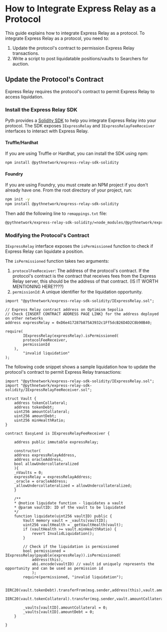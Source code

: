 # How to Integrate Express Relay as a Protocol

This guide explains how to integrate Express Relay as a protocol.
To integrate Express Relay as a protocol, you need to: 

1. Update the protocol's contract to permission Express Relay transactions.
2. Write a script to post liquidatable positions/vaults to Searchers for auction.

## Update the Protocol's Contract

Express Relay requires the protocol's contract to permit Express Relay to access liquidation. 

### Install the Express Relay SDK

Pyth provides a [Solidity SDK](https://www.npmjs.com/package/@pythnetwork/express-relay-sdk-solidity) to help you integrate Express Relay into your protocol. 
The SDK exposes `IExpressRelay` and `IExpressRelayFeeReceiver` interfaces to interact with Express Relay.

#### Truffle/Hardhat

If you are using Truffle or Hardhat, you can install the SDK using npm:

```bash copy
npm install @pythnetwork/express-relay-sdk-solidity
```
#### Foundry

If you are using Foundry, you must create an NPM project if you don't already have one. From the root directory of your project, run:

```bash copy
npm init -y
npm install @pythnetwork/express-relay-sdk-solidity
```

Then add the following line to `remappings.txt` file:

```bash copy
@pythnetwork/express-relay-sdk-solidity/=node_modules/@pythnetwork/express-relay-sdk-solidity
```

### Modifying the Protocol's Contract


`IExpressRelay` interface exposes the `isPermissioned` function to check if Express Relay can liquidate a position.

The `isPermissioned` function takes two arguments:
1. `protocolFeeReceiver`: The address of the protocol's contract. If the protocol's contract is the contract that receives fees from the Express Relay server, this should be the address of that contract. (IS IT WORTH MENTIONING HERE????)
2. `permissionId`: A unique identifier for the liquidation opportunity.


```solidity copy
import "@pythnetwork/express-relay-sdk-solidity/IExpressRelay.sol";

// Express Relay contract address on Optimism Sepolia
// Check {INSERT CONTRACT ADDRESS PAGE LINK} for the address deployed on other networks
address expressRelay = 0xD6e417287b875A3932c1Ff5dcB26D4D2C8b90B40;

require(
		IExpressRelay(expressRelay).isPermissioned(
        protocolFeeReceiver,
        permissionId
    ),
		"invalid liquidation"
);
```




The following code snippet shows a sample liquidation how to update the protocol's contract to permit Express Relay transactions:

```solidity showLineNumbers {1,2,12,14,39-43} copy
import "@pythnetwork/express-relay-sdk-solidity/IExpressRelay.sol";
import "@pythnetwork/express-relay-sdk-solidity/IExpressRelayFeeReceiver.sol";

struct Vault {
    address tokenCollateral;
    address tokenDebt;
    uint256 amountCollateral;
    uint256 amountDebt;
    uint256 minHealthRatio;
}

contract EasyLend is IExpressRelayFeeReceiver {

    address public immutable expressRelay;

    constructor(
    address expressRelayAddress,
    address oracleAddress,
    bool allowUndercollateralized
    ){
    _nVaults = 0;
    expressRelay = expressRelayAddress;
    _oracle = oracleAddress;
    _allowUndercollateralized = allowUndercollateralized;
    }

    /**
    * @notice liquidate function - liquidates a vault
    * @param vaultID: ID of the vault to be liquidated
    */
    function liquidate(uint256 vaultID) public {
        Vault memory vault = _vaults[vaultID];
        uint256 vaultHealth = _getVaultHealth(vault);
        if (vaultHealth >= vault.minHealthRatio) {
            revert InvalidLiquidation();
        }

        // Check if the liquidation is permissioned
        bool permissioned = IExpressRelay(payable(expressRelay)).isPermissioned(
            address(this),
            abi.encode(vaultID) // vault id uniquely represents the opportunity and can be used as permission id
            );
        require(permissioned, "invalid liquidation");
    
        IERC20(vault.tokenDebt).transferFrom(msg.sender,address(this),vault.amountDebt);
        IERC20(vault.tokenCollateral).transfer(msg.sender,vault.amountCollateral);
    
        _vaults[vaultID].amountCollateral = 0;
        _vaults[vaultID].amountDebt = 0;
    }

}
```
